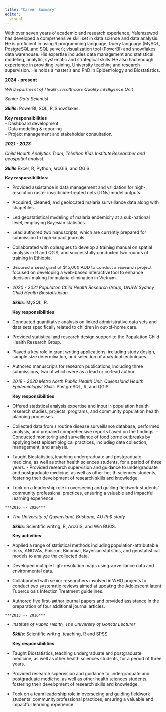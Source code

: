 ---
title: "Career Summary"
editor: 
  visual 
---

With over seven years of academic and research experience, Yalemzewod has developed a comprehensive skill set in data science and data analysis. He is proficient in using *R* programming language, Query language (MySQL, PostgreSQL,and SQL server); visualization tool (PowerBI) and snowflakes data warehouse. His expertise includes data management and statistical modeling, analytic, systematic and strategical skills. He also had enough experience in providing training, University teaching and research supervision. He holds a master's and PhD in Epidemiology and Biostatistics.

**2024 - present**

*WA Department of Health, Healthcare Quality Intelligence Unit*

*Senior Data Scientist*

***Skills*****:** PowerBI, SQL, R, Snowflakes.

**Key responsibilities**\
- Dashboard development\
- Data modeling & reporting\
- Project management and stakeholder consultation.

***2021 - 2023***

*Child Health Analytics Team,* *Telethon Kids Institute Researcher and geospatial analyst.*

***Skills*** Excel, R, Python, ArcGIS, and QGIS

**Key responsibilities:**

-   Provided assistance in data management and validation for high-resolution raster insecticide-treated nets (ITNs) model outputs.

-   Acquired, cleaned, and geolocated malaria surveillance data along with shapefiles.

-   Led geostatistical modeling of malaria endemicity at a sub-national level, employing Bayesian statistics.

-   Lead authored two manuscripts, which are currently prepared for submission to high-impact journals.

-    Collaborated with colleagues to develop a training manual on spatial analysis in R and QGIS, and successfully conducted two rounds of training in Ethiopia.

-    Secured a seed grant of \$15,000 AUD to conduct a research project focused on developing a web-based interactive tool to enhance decision-making for malaria elimination in Vietnam.

-   *2020 - 2021* *Population Child Health Research Group, UNSW Sydney* *Child Health Biostatistician*

    ***Skills***: MySQL, R.

    **Key responsibilities:**

-    Conducted quantitative analysis on linked administrative data sets and data sets specifically related to children in out-of-home care.

-    Provided statistical and research design support to the Population Child Health Research Group.

-    Played a key role in grant writing applications, including study design, sample size determination, and selection of analytical techniques.

-    Authored manuscripts for research publications, including three submissions, two of which were as a lead or co-lead author.

-   *2019 - 2020* *Metro North Public Health Unit, Queensland Health* *Epidemiologist* *Skills*: PostgreSQL, R, and QGIS

    **Key responsibilities:**

-   Offered statistical analysis expertise and input in population health research studies, projects, programs, and community population health planning processes.

-    Collected data from a routine disease surveillance database, performed analysis, and prepared comprehensive reports based on the findings. - Conducted monitoring and surveillance of food borne outbreaks by applying best epidemiological practices, including data collection, management, and analysis.

-   Taught Biostatistics, teaching undergraduate and postgraduate medicine, as well as other health sciences students, for a period of three years. - Provided research supervision and guidance to undergraduate and postgraduate medicine, as well as other health sciences students, fostering their development of research skills and knowledge.

-    Took on a leadership role in overseeing and guiding fieldwork students' community professional practices, ensuring a valuable and impactful learning experience.

    ***2016 -- 2020***

-   *The University of Queensland, Brisbane, AU* *PhD study*

    ***Skills***: Scientific writing, R, ArcGIS, and Win BUGS.

    **Key activities**:

-    Applied a range of statistical methods including population-attributable risks, ANOVAs, Poisson, Binomial, Bayesian statistics, and geostatistical models to analyze the collected data.

-    Developed multiple high-resolution maps using surveillance data and environmental data.

-    Collaborated with senior researchers involved in WHO projects to conduct two systematic reviews aimed at updating the Adolescent latent Tuberculosis Infection Treatment guidelines.

-    Authored five first-author journal papers and provided assistance in the preparation of four additional journal articles.

    ***2013 -- 2016***

-   *Institute of Public Health, The University of Gondar* *Lecturer*

    ***Skills***: Scientific writing, teaching, R and SPSS.

    **Key responsibilities**:

-    Taught Biostatistics, teaching undergraduate and postgraduate medicine, as well as other health sciences students, for a period of three years.

-    Provided research supervision and guidance to undergraduate and postgraduate medicine, as well as other health sciences students, fostering their development of research skills and knowledge.

-    Took on a team leadership role in overseeing and guiding fieldwork students' community professional practices, ensuring a valuable and impactful learning experience.\
